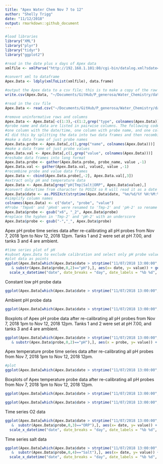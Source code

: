 ```yaml
---
title: "Apex Water Chem Nov 7 to 12"
author: "Shelly Trigg"
date: "11/12/2018"
output: rmarkdown::github_document
---
```


```r
#load libraries
library("XML")
library("plyr")
library("tidyr")
library("ggplot2")
```

```r
#read in the date plus x days of Apex data
xmlfile <- xmlParse("http://192.168.1.101:80/cgi-bin/datalog.xml?sdate=181112&days=6") #*** THIS WAS THE WRONG APEX DATA

#convert xml to dataframe
Apex.Data <- ldply(xmlToList(xmlfile), data.frame)

#output the Apex data to a csv file; this is to make a copy of the raw data
write.csv(Apex.Data, "~/Documents/GitHub/P_generosa/Water_Chemistry/data/Apex/Apex_data_20181112-20181116.csv", quote =FALSE, row.names = FALSE)
```

```r
#read in the csv file
Apex.Data <- read.csv("~/Documents/GitHub/P_generosa/Water_Chemistry/data/Apex/Apex_data_20181112-20181116.csv", stringsAsFactors = FALSE)

#remove uninformative rows and columns
Apex.Data <- Apex.Data[-c(1:3),-c(1:2,grep("type", colnames(Apex.Data)))]
#probe name and data are listed in pairwise columns. The following code reorganizes the table to have 
#one column with the date/time, one column with probe name, and one colum with probe value.
#I did this by splitting the data into two data frames and then recombining them. There is probably a better way to do this.
#make a data frame of just probe names
Apex.Data.probe <- Apex.Data[,c(1,grep("name", colnames(Apex.Data)))]
#make a data frame of just probe values
Apex.Data.val <- Apex.Data[,c(1,grep("value", colnames(Apex.Data)))]
#reshabe data frames into long format
Apex.Data.probe <- gather(Apex.Data.probe, probe_name, value ,-1)
Apex.Data.val <- gather(Apex.Data.val, value2, value ,-1)
#recombine probe and value data frames
Apex.Data <- cbind(Apex.Data.probe[,-2], Apex.Data.val[,3])
#extract only pH and temperature data
Apex.Data <- Apex.Data[grep("pH|Tmp|Salt|ORP", Apex.Data$value),]
#convert date/time from character to POSIX so R will read it as a date
Apex.Data$date <- as.POSIXct(strptime(Apex.Data$date, "%m/%d/%Y %H:%M:%S"))
#simplify column names
colnames(Apex.Data) <- c("date", "probe", "value")
#Probe 'Tmpx6' and 'pHx6' were renamed to 'Tmp-2' and 'pH-2' so rename them in the data to reflect that
Apex.Data$probe <- gsub("x6", "_2", Apex.Data$probe)
#replace the hyphen in 'Tmp-2' and 'pH-2' with an underscore
Apex.Data$probe <- gsub("-","_", Apex.Data$probe)
```

Apex pH probe time series data after re-calibrating all pH probes from Nov 7, 2018 1pm to Nov 12, 2018 12pm. Tanks 1 and 2 were set at pH 7.00, and tanks 3 and 4 are ambient.
```r
#time series plot of pH
#subset Apex.Data to exclude calibration and select only pH probe values
#plot data as points
ggplot(Apex.Data[which(Apex.Data$date > strptime("11/07/2018 13:00:00", format = "%m/%d/%Y %H:%M:%S") & Apex.Data$date < strptime("11/12/2018 12:00:00", format = "%m/%d/%Y %H:%M:%S")
   & substr(Apex.Data$probe,0,2)=="pH"),], aes(x= date, y= value)) + geom_point() +
  scale_x_datetime("date", date_breaks = "day", date_labels = "%b %d", expand = c(0,0), minor_breaks = NULL) + xlab("Date") + ylab("pH")  + facet_wrap(~probe) + theme(axis.text.x=element_text(angle = 90, hjust = 0))
```

Constant low pH probe data
```r
ggplot(Apex.Data[which(Apex.Data$date > strptime("11/07/2018 13:00:00", format = "%m/%d/%Y %H:%M:%S") & Apex.Data$date < strptime("11/12/2018 12:00:00", format = "%m/%d/%Y %H:%M:%S") & substr(Apex.Data$probe,0,4)=="pH_2" | substr(Apex.Data$probe,0,4)=="pH_1"),], aes(x= date, y= value, color = probe, alpha = 0.2)) + geom_point() + scale_x_datetime("date", date_breaks = "day", date_labels = "%b %d", expand = c(0,0), minor_breaks = NULL) + xlab("Date") + ylab("pH") +  theme_bw() + theme(axis.text.x=element_text(angle = 90, hjust = 0))
```

Ambient pH probe data
```r
ggplot(Apex.Data[which(Apex.Data$date > strptime("11/07/2018 13:00:00", format = "%m/%d/%Y %H:%M:%S") & Apex.Data$date < strptime("11/12/2018 12:00:00", format = "%m/%d/%Y %H:%M:%S") & substr(Apex.Data$probe,0,4)=="pH_4" | substr(Apex.Data$probe,0,4)=="pH_3"),], aes(x= date, y= value, color = probe, alpha = 0.2)) + geom_point() + scale_x_datetime("date", date_breaks = "day", date_labels = "%b %d", expand = c(0,0), minor_breaks = NULL) + xlab("Date") + ylab("pH") +  theme_bw() + theme(axis.text.x=element_text(angle = 90, hjust = 0))
```

Boxplots of Apex pH probe data after re-calibrating all pH probes from Nov 7, 2018 1pm to Nov 12, 2018 12pm. Tanks 1 and 2 were set at pH 7.00, and tanks 3 and 4 are ambient.
```r
ggplot(Apex.Data[which(Apex.Data$date > strptime("11/07/2018 13:00:00", format = "%m/%d/%Y %H:%M:%S") & Apex.Data$date < strptime("11/12/2018 12:00:00", format = "%m/%d/%Y %H:%M:%S")
   & substr(Apex.Data$probe,0,2)=="pH"),], aes(x = probe, y= value)) + geom_boxplot() + ylab("pH")  + theme(axis.text.x=element_text(angle = 90, hjust = 0))
```

Apex temperature probe time series data after re-calibrating all pH probes from Nov 7, 2018 1pm to Nov 12, 2018 12pm. 
```r
#plot
ggplot(Apex.Data[which(Apex.Data$date > strptime("11/07/2018 13:00:00", format = "%m/%d/%Y %H:%M:%S") & Apex.Data$date < strptime("11/12/2018 12:00:00", format = "%m/%d/%Y %H:%M:%S") & substr(Apex.Data$probe,0,3)=="Tmp"),], aes(x= date, y= value, color = probe)) + geom_point() + scale_x_datetime("date", date_breaks = "day", date_labels = "%b %d", expand = c(0,0), minor_breaks = NULL) + xlab("Date") + ylab("Temp (Celcius)") +  theme_bw() + theme(axis.text.x=element_text(angle = 90, hjust = 0))
```

Boxplots of Apex temperature probe data after re-calibrating all pH probes from Nov 7, 2018 1pm to Nov 12, 2018 12pm. 
```r
ggplot(Apex.Data[which(Apex.Data$date > strptime("11/07/2018 13:00:00", format = "%m/%d/%Y %H:%M:%S") & Apex.Data$date < strptime("11/12/2018 12:00:00", format = "%m/%d/%Y %H:%M:%S") & substr(Apex.Data$probe,0,3)=="Tmp"),], aes(x = probe, y= value)) + geom_boxplot() + ylab("Temp (Celcius)")  + theme(axis.text.x=element_text(angle = 90, hjust = 0))
```



```r
ggplot(Apex.Data[which(Apex.Data$date > strptime("11/07/2018 13:00:00", format = "%m/%d/%Y %H:%M:%S") & Apex.Data$date < strptime("11/12/2018 12:00:00", format = "%m/%d/%Y %H:%M:%S") & substr(Apex.Data$probe,0,3)=="Tmp"),], aes(x = probe, y= value)) + geom_boxplot() + ylab("Temp (Celcius)")  + theme(axis.text.x=element_text(angle = 90, hjust = 0))
```

Time series O2 data
```r
ggplot(Apex.Data[which(Apex.Data$date > strptime("11/07/2018 13:00:00", format = "%m/%d/%Y %H:%M:%S") & Apex.Data$date < strptime("11/12/2018 12:00:00", format = "%m/%d/%Y %H:%M:%S")
   &  substr(Apex.Data$probe,0,3)=="ORP"),], aes(x= date, y= value)) + geom_point() +
  scale_x_datetime("date", date_breaks = "day", date_labels = "%b %d", expand = c(0,0), minor_breaks = NULL) + xlab("Date") + ylab("O2 (?)") + theme(axis.text.x=element_text(angle = 90, hjust = 0))
```

Time series salt data
```r
ggplot(Apex.Data[which(Apex.Data$date > strptime("11/07/2018 13:00:00", format = "%m/%d/%Y %H:%M:%S") & Apex.Data$date < strptime("11/12/2018 12:00:00", format = "%m/%d/%Y %H:%M:%S")
   &  substr(Apex.Data$probe,0,4)=="Salt"),], aes(x= date, y= value)) + geom_point() +
  scale_x_datetime("date", date_breaks = "day", date_labels = "%b %d", expand = c(0,0), minor_breaks = NULL) + xlab("Date") + ylab("Salinity (PSU?)")  + theme(axis.text.x=element_text(angle = 90, hjust = 0))
```

